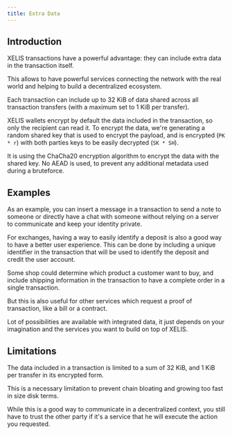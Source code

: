 ```yaml
---
title: Extra Data
---
```


## Introduction

XELIS transactions have a powerful advantage: they can include extra data in the transaction itself.

This allows to have powerful services connecting the network with the real world and helping to build a decentralized ecosystem.

Each transaction can include up to 32 KiB of data shared across all transaction transfers (with a maximum set to 1 KiB per transfer).

XELIS wallets encrypt by default the data included in the transaction, so only the recipient can read it.
To encrypt the data, we're generating a random shared key that is used to encrypt the payload, and is encrypted (`PK * r`) with both parties keys to be easily decrypted (`SK * SH`).

It is using the ChaCha20 encryption algorithm to encrypt the data with the shared key.
No AEAD is used, to prevent any additional metadata used during a bruteforce.

## Examples

As an example, you can insert a message in a transaction to send a note to someone or directly have a chat with someone without relying on a server to communicate and keep your identity private.

For exchanges, having a way to easily identify a deposit is also a good way to have a better user experience.
This can be done by including a unique identifier in the transaction that will be used to identify the deposit and credit the user account.

Some shop could determine which product a customer want to buy, and include shipping information in the transaction to have a complete order in a single transaction.

But this is also useful for other services which request a proof of transaction, like a bill or a contract.

Lot of possibilities are available with integrated data, it just depends on your imagination and the services you want to build on top of XELIS.

## Limitations

The data included in a transaction is limited to a sum of 32 KiB, and 1 KiB per transfer in its encrypted form.

This is a necessary limitation to prevent chain bloating and growing too fast in size disk terms.

While this is a good way to communicate in a decentralized context, you still have to trust the other party if it's a service that he will execute the action you requested.

